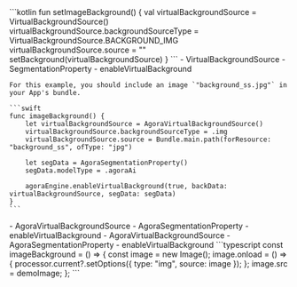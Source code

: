 <PlatformWrapper platform="android">
    ```kotlin
    fun setImageBackground() {
        val virtualBackgroundSource = VirtualBackgroundSource()
        virtualBackgroundSource.backgroundSourceType = VirtualBackgroundSource.BACKGROUND_IMG
        virtualBackgroundSource.source = "<absolute path to an image file>"
        setBackground(virtualBackgroundSource)
    }    
    ```
    - <Link to="{{global.API_REF_ANDROID_ROOT}}/class_virtualbackgroundsource.html">VirtualBackgroundSource</Link>
    - <Link to="{{global.API_REF_ANDROID_ROOT}}/class_segmentationproperty.html">SegmentationProperty</Link>
    - <Link to="{{global.API_REF_ANDROID_ROOT}}/class_irtcengine.html#api_irtcengine_enablevirtualbackground">enableVirtualBackground</Link>
</PlatformWrapper>
<PlatformWrapper platform={["ios","macos"]}>

    For this example, you should include an image `"background_ss.jpg"` in your App's bundle.

    ```swift
    func imageBackground() {
        let virtualBackgroundSource = AgoraVirtualBackgroundSource()
        virtualBackgroundSource.backgroundSourceType = .img
        virtualBackgroundSource.source = Bundle.main.path(forResource: "background_ss", ofType: "jpg")

        let segData = AgoraSegmentationProperty()
        segData.modelType = .agoraAi

        agoraEngine.enableVirtualBackground(true, backData: virtualBackgroundSource, segData: segData)
    }
    ```
<PlatformWrapper platform="ios">
    - <Link target="_blank" to="{{Global.API_REF_IOS_ROOT_RTC_KIT}}/agoravirtualbackgroundsource">AgoraVirtualBackgroundSource</Link>
    - <Link target="_blank" to="{{Global.API_REF_IOS_ROOT_RTC_KIT}}/agorasegmentationproperty">AgoraSegmentationProperty</Link>
    - <Link target="_blank" to="{{Global.API_REF_IOS_ROOT_RTC_ENGINE_KIT}}/enablevirtualbackground(_:backdata:segdata:)">enableVirtualBackground</Link>
</PlatformWrapper>
<PlatformWrapper platform="macos">
    - <Link target="_blank" to="{{Global.API_REF_MACOS_ROOT_RTC_KIT}}/agoravirtualbackgroundsource">AgoraVirtualBackgroundSource</Link>
    - <Link target="_blank" to="{{Global.API_REF_MACOS_ROOT_RTC_KIT}}/agorasegmentationproperty">AgoraSegmentationProperty</Link>
    - <Link target="_blank" to="{{Global.API_REF_MACOS_ROOT_RTC_ENGINE_KIT}}/enablevirtualbackground(_:backdata:segdata:)">enableVirtualBackground</Link>
</PlatformWrapper>
</PlatformWrapper>
<PlatformWrapper platform= "react-js">
    ```typescript
    const imageBackground = () => {
        const image = new Image();
        image.onload = () => {
            processor.current?.setOptions({ type: "img", source: image });
        };
        image.src = demoImage;
    };
    ```
</PlatformWrapper>